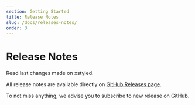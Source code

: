 ```yaml
---
section: Getting Started
title: Release Notes
slug: /docs/releases-notes/
order: 3
---
```


# Release Notes

Read last changes made on xstyled.

<carbon-ad />

All release notes are available directly on [GitHub Releases page](https://github.com/gregberge/xstyled/releases).

To not miss anything, we advise you to subscribe to new release on GitHub.
